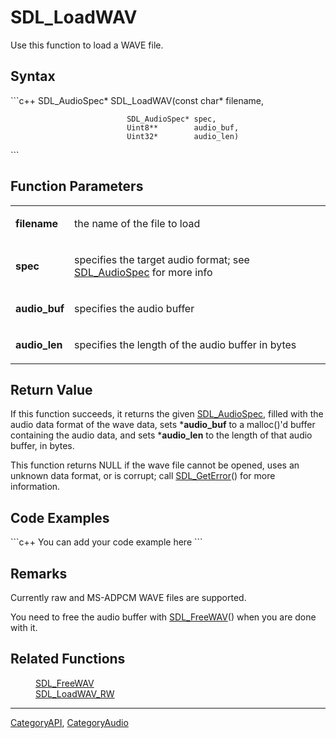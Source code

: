 <!-- pragma section-numbers off -->
<!-- pragma disable-camelcase -->

= SDL_LoadWAV =
Use this function to load a WAVE file.


== Syntax ==
```c++
SDL_AudioSpec* SDL_LoadWAV(const char*    filename,
                           SDL_AudioSpec* spec,
                           Uint8**        audio_buf,
                           Uint32*        audio_len)
```

== Function Parameters ==
{|
|'''filename'''
|the name of the file to load
|-
|'''spec'''
|specifies the target audio format; see [[SDL_AudioSpec]] for more info
|-
|'''audio_buf'''
|specifies the audio buffer
|-
|'''audio_len'''
|specifies the length of the audio buffer in bytes
|}

== Return Value ==
If this function succeeds, it returns the given [[SDL_AudioSpec]], filled with the audio data format of the wave data, sets *'''audio_buf''' to a malloc()'d buffer containing the audio data, and sets *'''audio_len''' to the length of that audio buffer, in bytes.  

This function returns NULL if the wave file cannot be opened, uses an unknown data format, or is corrupt; call [[SDL_GetError]]() for more information.  

== Code Examples ==
```c++
You can add your code example here
```

== Remarks ==
Currently raw and MS-ADPCM WAVE files are supported.

You need to free the audio buffer with [[SDL_FreeWAV]]() when you are done with it.

== Related Functions ==
:[[SDL_FreeWAV]]
:[[SDL_LoadWAV_RW]]

----
[[CategoryAPI]], [[CategoryAudio]]
